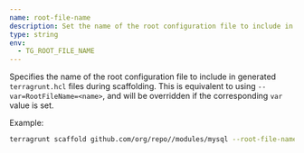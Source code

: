 ```yaml
---
name: root-file-name
description: Set the name of the root configuration file to include in the generated `terragrunt.hcl` file.
type: string
env:
  - TG_ROOT_FILE_NAME
---
```


Specifies the name of the root configuration file to include in generated `terragrunt.hcl` files during scaffolding. This is equivalent to using `--var=RootFileName=<name>`, and will be overridden if the corresponding `var` value is set.

Example:

```bash
terragrunt scaffold github.com/org/repo//modules/mysql --root-file-name root.hcl
```
